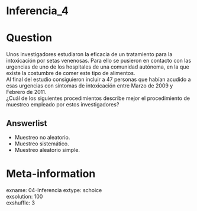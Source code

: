 # Inferencia_4

Question
========

Unos investigadores estudiaron la eficacia de un tratamiento para la intoxicación por setas venenosas. Para ello se pusieron en contacto con las urgencias de uno de los hospitales de una comunidad autónoma, en la que existe la costumbre de comer este tipo de alimentos.  
Al final del estudio consiguieron incluir a 47 personas que habían acudido a esas urgencias con síntomas de intoxicación entre Marzo de 2009 y Febrero de 2011.  
¿Cuál de los siguientes procedimientos describe mejor el procedimiento de muestreo empleado por estos investigadores?

Answerlist
----------
* Muestreo no aleatorio.  
* Muestreo sistemático.  
* Muestreo aleatorio simple.  

Meta-information
================
exname: 04-Inferencia
extype: schoice  
exsolution: 100  
exshuffle: 3  

